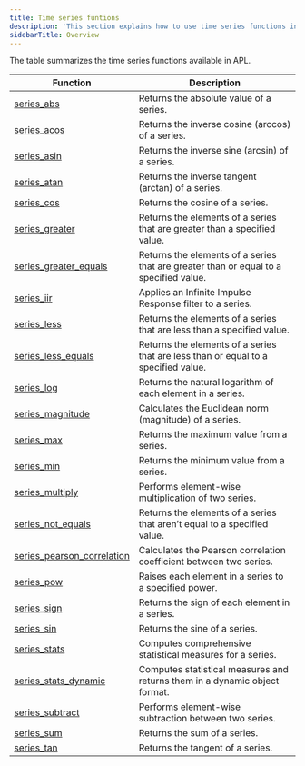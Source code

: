 ```yaml
---
title: Time series funtions
description: 'This section explains how to use time series functions in APL.'
sidebarTitle: Overview
---
```


The table summarizes the time series functions available in APL.

| Function                                                                                | Description |
|-----------------------------------------------------------------------------------------|-------------|
| [series_abs](/apl/scalar-functions/time-series/series-abs)                           | Returns the absolute value of a series.            |
| [series_acos](/apl/scalar-functions/time-series/series-acos)                           | Returns the inverse cosine (arccos) of a series.            |
| [series_asin](/apl/scalar-functions/time-series/series-asin)                           | Returns the inverse sine (arcsin) of a series.            |
| [series_atan](/apl/scalar-functions/time-series/series-atan)                           | Returns the inverse tangent (arctan) of a series.            |
| [series_cos](/apl/scalar-functions/time-series/series-cos)                           | Returns the cosine of a series.            |
| [series_greater](/apl/scalar-functions/time-series/series-greater)                           | Returns the elements of a series that are greater than a specified value.            |
| [series_greater_equals](/apl/scalar-functions/time-series/series-greater-equals)                           | Returns the elements of a series that are greater than or equal to a specified value.            |
| [series_iir](/apl/scalar-functions/time-series/series-iir)                           | Applies an Infinite Impulse Response filter to a series.            |
| [series_less](/apl/scalar-functions/time-series/series-less)                           | Returns the elements of a series that are less than a specified value.            |
| [series_less_equals](/apl/scalar-functions/time-series/series-less-equals)                           | Returns the elements of a series that are less than or equal to a specified value.            |
| [series_log](/apl/scalar-functions/time-series/series-log)                           | Returns the natural logarithm of each element in a series.            |
| [series_magnitude](/apl/scalar-functions/time-series/series-magnitude)                           | Calculates the Euclidean norm (magnitude) of a series.            |
| [series_max](/apl/scalar-functions/time-series/series-max)                           | Returns the maximum value from a series.            |
| [series_min](/apl/scalar-functions/time-series/series-min)                           | Returns the minimum value from a series.            |
| [series_multiply](/apl/scalar-functions/time-series/series-multiply)                           | Performs element-wise multiplication of two series.            |
| [series_not_equals](/apl/scalar-functions/time-series/series-not-equals)                           | Returns the elements of a series that aren’t equal to a specified value.            |
| [series_pearson_correlation](/apl/scalar-functions/time-series/series-pearson-correlation)                           | Calculates the Pearson correlation coefficient between two series.            |
| [series_pow](/apl/scalar-functions/time-series/series-pow)                           | Raises each element in a series to a specified power.            |
| [series_sign](/apl/scalar-functions/time-series/series-sign)                           | Returns the sign of each element in a series.            |
| [series_sin](/apl/scalar-functions/time-series/series-sin)                           | Returns the sine of a series.            |
| [series_stats](/apl/scalar-functions/time-series/series-stats)                           | Computes comprehensive statistical measures for a series.            |
| [series_stats_dynamic](/apl/scalar-functions/time-series/series-stats-dynamic)                           | Computes statistical measures and returns them in a dynamic object format.            |
| [series_subtract](/apl/scalar-functions/time-series/series-subtract)                           | Performs element-wise subtraction between two series.            |
| [series_sum](/apl/scalar-functions/time-series/series-sum)                           | Returns the sum of a series.            |
| [series_tan](/apl/scalar-functions/time-series/series-tan)                           | Returns the tangent of a series.            |
